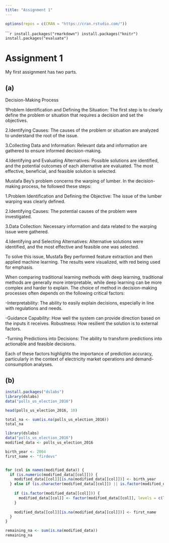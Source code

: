 ```yaml
---
title: "Assignment 1"
---
```

```r
options(repos = c(CRAN = "https://cran.rstudio.com/"))
```


``````r
install.packages("rmarkdown")
install.packages("knitr")
install.packages("evaluate")
```


# Assignment 1

My first assignment has two parts.

## (a) 
Decision-Making Process

1Problem Identification and Defining the Situation: The first step is to clearly define the problem or situation that requires a decision and set the objectives.

2.Identifying Causes: The causes of the problem or situation are analyzed to understand the root of the issue.

3.Collecting Data and Information: Relevant data and information are gathered to ensure informed decision-making.

4.Identifying and Evaluating Alternatives: Possible solutions are identified, and the potential outcomes of each alternative are evaluated. The most effective, beneficial, and feasible solution is selected.

Mustafa Bey's problem concerns the warping of lumber. In the decision-making process, he followed these steps:

1.Problem Identification and Defining the Objective: The issue of the lumber warping was clearly defined.

2.Identifying Causes: The potential causes of the problem were investigated.

3.Data Collection: Necessary information and data related to the warping issue were gathered.

4.Identifying and Selecting Alternatives: Alternative solutions were identified, and the most effective and feasible one was selected.

To solve this issue, Mustafa Bey performed feature extraction and then applied machine learning. The results were visualized, with red being used for emphasis.


When comparing traditional learning methods with deep learning, traditional methods are generally more interpretable, while deep learning can be more complex and harder to explain. The choice of method in decision-making processes often depends on the following critical factors:

-Interpretability: The ability to easily explain decisions, especially in line with regulations and needs.

-Guidance Capability: How well the system can provide direction based on the inputs it receives.
Robustness: How resilient the solution is to external factors.

-Turning Predictions into Decisions: The ability to transform predictions into actionable and feasible decisions.

Each of these factors highlights the importance of prediction accuracy, particularly in the context of electricity market operations and demand-consumption analyses.

## (b)

```r

install.packages("dslabs")
library(dslabs)
data("polls_us_election_2016")

```

```r
head(polls_us_election_2016, 10)
```

```r
total_na <- sum(is.na(polls_us_election_2016))
total_na

```


```r
library(dslabs)
data("polls_us_election_2016")
modified_data <- polls_us_election_2016

birth_year <- 2004
first_name <- "firdevs"


for (col in names(modified_data)) {
  if (is.numeric(modified_data[[col]])) {
    modified_data[[col]][is.na(modified_data[[col]])] <- birth_year
  } else if (is.character(modified_data[[col]]) || is.factor(modified_data[[col]])) {
    
    if (is.factor(modified_data[[col]])) {
      modified_data[[col]] <- factor(modified_data[[col]], levels = c(levels(modified_data[[col]]), first_name))
    }
   
    modified_data[[col]][is.na(modified_data[[col]])] <- first_name
  }
}
```

```r
remaining_na <- sum(is.na(modified_data))
remaining_na
```

